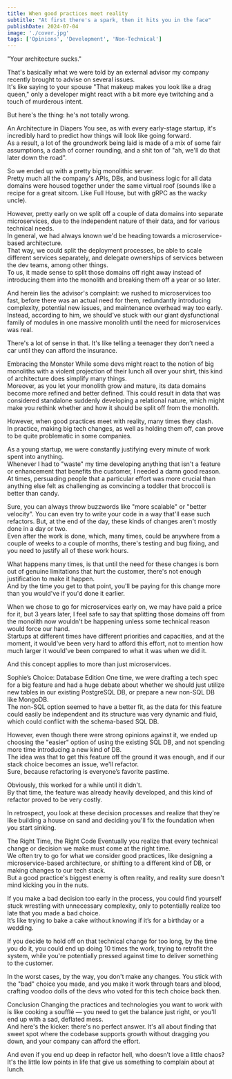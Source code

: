 ```yaml
---
title: When good practices meet reality
subtitle: "At first there's a spark, then it hits you in the face"
publishDate: 2024-07-04
image: './cover.jpg'
tags: ['Opinions', 'Development', 'Non-Technical']
---
```


"Your architecture sucks."

That's basically what we were told by an external advisor my company recently brought to advise on several issues.\
It's like saying to your spouse "That makeup makes you look like a drag queen," only a developer might react with a bit more eye twitching and a touch of murderous intent.

But here's the thing: he's not totally wrong.

<Heading>An Architecture in Diapers</Heading>
You see, as with every early-stage startup, it's incredibly hard to predict how things will look like going forward.\
As a result, a lot of the groundwork being laid is made of a mix of some fair assumptions, a dash of corner rounding, and a shit ton of "ah, we'll do that later down the road".

So we ended up with a pretty big monolithic server.\
Pretty much all the company's APIs, DBs, and business logic for all data domains were housed together under the same virtual roof (sounds like a recipe for a great sitcom. Like Full House, but with gRPC as the wacky uncle).

However, pretty early on we split off a couple of data domains into separate microservices, due to the independent nature of their data, and for various technical needs.\
In general, we had always known we'd be heading towards a microservice-based architecture.\
That way, we could split the deployment processes, be able to scale different services separately, and delegate ownerships of services between the dev teams, among other things.\
To us, it made sense to split those domains off right away instead of introducing them into the monolith and breaking them off a year or so later.

And herein lies the advisor's complaint: we rushed to microservices too fast, before there was an actual need for them, redundantly introducing complexity, potential new issues, and maintenance overhead way too early.\
Instead, according to him, we should've stuck with our giant dysfunctional family of modules in one massive monolith until the need for microservices was real.

There's a lot of sense in that. It's like telling a teenager they don’t need a car until they can afford the insurance.

<Heading>Embracing the Monster</Heading>
While some devs might react to the notion of big monoliths with a violent projection of their lunch all over your shirt, this kind of architecture does simplify many things.\
Moreover, as you let your monolith grow and mature, its data domains become more refined and better defined. This could result in data that was considered standalone suddenly developing a relational nature, which might make you rethink whether and how it should be split off from the monolith.

<Emphasis>However, when good practices meet with reality</Emphasis>, many times they clash.\
In practice, making big tech changes, as well as holding them off, can prove to be quite problematic in some companies.

As a young startup, we were constantly justifying every minute of work spent into anything.\
Whenever I had to "waste" my time developing anything that isn't a feature or enhancement that benefits the customer, I needed a damn good reason.\
At times, persuading people that a particular effort was more crucial than anything else felt as challenging as convincing a toddler that broccoli is better than candy.

Sure, you can always throw buzzwords like "more scalable" or "better velocity". You can even try to write your code in a way that'll ease such refactors. But, at the end of the day, these kinds of changes aren't mostly done in a day or two.\
Even after the work is done, which, many times, could be anywhere from a couple of weeks to a couple of months, there's testing and bug fixing, and you need to justify all of these work hours.

What happens many times, is that until the need for these changes is born out of genuine limitations that hurt the customer, there's not enough justification to make it happen.\
And by the time you get to that point, you'll be paying for this change more than you would've if you'd done it earlier.

When we chose to go for microservices early on, we may have paid a price for it, but 3 years later, I feel safe to say that splitting those domains off from the monolith now wouldn't be happening unless some technical reason would force our hand.\
Startups at different times have different priorities and capacities, and at the moment, it would've been very hard to afford this effort, not to mention how much larger it would've been compared to what it was when we did it.

And this concept applies to more than just microservices.

<Heading>Sophie’s Choice: Database Edition</Heading>
One time, we were drafting a tech spec for a big feature and had a huge debate about whether we should just utilize new tables in our existing PostgreSQL DB, or prepare a new non-SQL DB like MongoDB.\
The non-SQL option seemed to have a better fit, as the data for this feature could easily be independent and its structure was very dynamic and fluid, which could conflict with the schema-based SQL DB.

However, even though there were strong opinions against it, we ended up choosing the "easier" option of using the existing SQL DB, and not spending more time introducing a new kind of DB.\
The idea was that to get this feature off the ground it was enough, and if our stack choice becomes an issue, we'll refactor.\
Sure, because refactoring is everyone’s favorite pastime.

Obviously, this worked for a while until it didn't.\
By that time, the feature was already heavily developed, and this kind of refactor proved to be very costly.

In retrospect, you look at these decision processes and realize that they're like building a house on sand and deciding you'll fix the foundation when you start sinking.

<Heading>The Right Time, the Right Code</Heading>
Eventually you realize that every technical change or decision we make must come at the right time.\
We often try to go for what we consider good practices, like designing a microservice-based architecture, or shifting to a different kind of DB, or making changes to our tech stack.\
But a good practice's biggest enemy is often reality, and reality sure doesn't mind kicking you in the nuts.

If you make a bad decision too early in the process, you could find yourself stuck wrestling with unnecessary complexity, only to potentially realize too late that you made a bad choice.\
It’s like trying to bake a cake without knowing if it’s for a birthday or a wedding.

If you decide to hold off on that technical change for too long, by the time you do it, you could end up doing 10 times the work, trying to retrofit the system, while you're potentially pressed against time to deliver something to the customer.

In the worst cases, by the way, you don't make any changes. You stick with the "bad" choice you made, and you make it work through tears and blood, crafting voodoo dolls of the devs who voted for this tech choice back then.

<Heading>Conclusion</Heading>
Changing the practices and technologies you want to work with is like cooking a soufflé — you need to get the balance just right, or you'll end up with a sad, deflated mess.\
And here's the kicker: there's no perfect answer. It's all about finding that sweet spot where the codebase supports growth without dragging you down, and your company can afford the effort.

And even if you end up deep in refactor hell, who doesn’t love a little chaos?\
It's the little low points in life that give us something to complain about at lunch.



